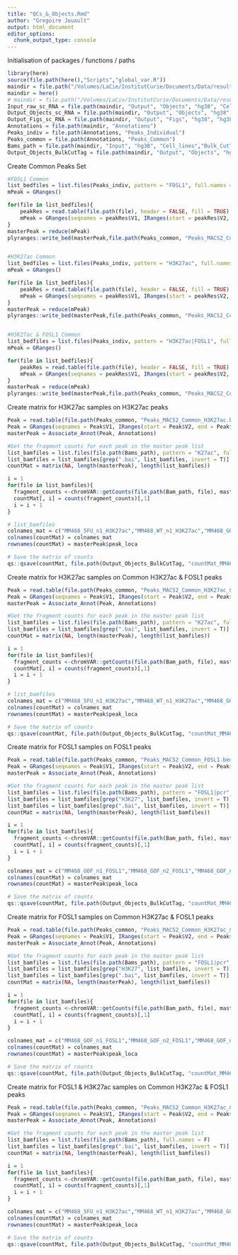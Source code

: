 ```yaml
---
title: "QCs_&_Objects.Rmd"
author: "Gregoire Jouault"
output: html_document
editor_options: 
  chunk_output_type: console
---
```


Initialisation of packages / functions / paths
```r
library(here)
source(file.path(here(),"Scripts","global_var.R"))
maindir = file.path("/Volumes/LaCie/InstitutCurie/Documents/Data/results/Chemopersistance_2/")
maindir = here()
# maindir = file.path("/Volumes/LaCie/InstitutCurie/Documents/Data/results/Publication_AP1")
Input_raw_sc_RNA = file.path(maindir, "Output", "Objects", "hg38", "Cell_lines", "scRNAseq")
Output_Objects_sc_RNA = file.path(maindir, "Output", "Objects", "hg38", "Cell_lines", "scRNAseq")
Output_Figs_sc_RNA = file.path(maindir, "Output", "Figs", "hg38", "hg38", "Cell_lines", "scRNAseq")
Annotations = file.path(maindir, "Annotations")
Peaks_indiv = file.path(Annotations, "Peaks_Individual")
Peaks_common = file.path(Annotations, "Peaks_Common")
Bams_path = file.path(maindir, "Input", "hg38", "Cell_lines","Bulk_CutTag", "BAM")
Output_Objects_BulkCutTag = file.path(maindir, "Output", "Objects", "hg38", "Cell_lines", "Bulk_CutTag")
```

Create Common Peaks Set 
```r
#FOSL1 Common 
list_bedfiles = list.files(Peaks_indiv, pattern = "FOSL1", full.names = T)
mPeak = GRanges()

for(file in list_bedfiles){
    peakRes = read.table(file.path(file), header = FALSE, fill = TRUE)
    mPeak = GRanges(seqnames = peakRes$V1, IRanges(start = peakRes$V2, end = peakRes$V3), strand = "*") %>% append(mPeak, .)
}
masterPeak = reduce(mPeak)
plyranges::write_bed(masterPeak,file.path(Peaks_common, "Peaks_MACS2_Common_FOSL1.bed"))


#H3K27ac Common 
list_bedfiles = list.files(Peaks_indiv, pattern = "H3K27ac", full.names = T)
mPeak = GRanges()

for(file in list_bedfiles){
    peakRes = read.table(file.path(file), header = FALSE, fill = TRUE)
    mPeak = GRanges(seqnames = peakRes$V1, IRanges(start = peakRes$V2, end = peakRes$V3), strand = "*") %>% append(mPeak, .)
}
masterPeak = reduce(mPeak)
plyranges::write_bed(masterPeak,file.path(Peaks_common, "Peaks_MACS2_Common_H3K27ac.bed"))


#H3K27ac & FOSL1 Common 
list_bedfiles = list.files(Peaks_indiv, pattern = "H3K27ac|FOSL1", full.names = T)
mPeak = GRanges()

for(file in list_bedfiles){
    peakRes = read.table(file.path(file), header = FALSE, fill = TRUE)
    mPeak = GRanges(seqnames = peakRes$V1, IRanges(start = peakRes$V2, end = peakRes$V3), strand = "*") %>% append(mPeak, .)
}
masterPeak = reduce(mPeak)
plyranges::write_bed(masterPeak,file.path(Peaks_common, "Peaks_MACS2_Common_H3K27ac_&_FOSL1.bed"))


```

Create matrix for H3K27ac samples on H3K27ac peaks
```r
Peak = read.table(file.path(Peaks_common, "Peaks_MACS2_Common_H3K27ac.bed"), header = FALSE, fill = TRUE)
Peak = GRanges(seqnames = Peak$V1, IRanges(start = Peak$V2, end = Peak$V3), strand = "*")
masterPeak = Associate_Annot(Peak, Annotations)

#Get the fragment counts for each peak in the master peak list
list_bamfiles = list.files(file.path(Bams_path), pattern = "K27ac", full.names = F)
list_bamfiles = list_bamfiles[grep(".bai", list_bamfiles, invert = T)] 
countMat = matrix(NA, length(masterPeak), length(list_bamfiles))

i = 1
for(file in list_bamfiles){
  fragment_counts <-chromVAR::getCounts(file.path(Bam_path, file), masterPeak, paired = TRUE, by_rg = FALSE, format = "bam")
  countMat[, i] = counts(fragment_counts)[,1]
  i = i + 1
}

# list_bamfiles
colnames_mat = c("MM468_5FU_n1_H3K27ac","MM468_WT_n1_H3K27ac","MM468_GOF_n1_H3K27ac","MM468_GOF_n2_H3K27ac","MM468_GOF_n3_H3K27ac", "MM468_5FU_n2_H3K27ac","MM468_5FU_n3_H3K27ac", "MM468_WT_n2_H3K27ac","MM468_WT_n3_H3K27ac")
colnames(countMat) = colnames_mat
rownames(countMat) = masterPeak$peak_loca

# Save the matrix of counts 
qs::qsave(countMat, file.path(Output_Objects_BulkCutTag, "countMat_MM468_5FU_WT_GOF_H3K27ac_H3K27acpeaks.qs"))


```

Create matrix for H3K27ac samples on Common H3K27ac & FOSL1 peaks
```r
Peak = read.table(file.path(Peaks_common, "Peaks_MACS2_Common_H3K27ac_&_FOSL1.bed"), header = FALSE, fill = TRUE)
Peak = GRanges(seqnames = Peak$V1, IRanges(start = Peak$V2, end = Peak$V3), strand = "*")
masterPeak = Associate_Annot(Peak, Annotations)

#Get the fragment counts for each peak in the master peak list
list_bamfiles = list.files(file.path(Bams_path), pattern = "K27ac", full.names = F)
list_bamfiles = list_bamfiles[grep(".bai", list_bamfiles, invert = T)] 
countMat = matrix(NA, length(masterPeak), length(list_bamfiles))

i = 1
for(file in list_bamfiles){
  fragment_counts <-chromVAR::getCounts(file.path(Bam_path, file), masterPeak, paired = TRUE, by_rg = FALSE, format = "bam")
  countMat[, i] = counts(fragment_counts)[,1]
  i = i + 1
}

# list_bamfiles
colnames_mat = c("MM468_5FU_n1_H3K27ac","MM468_WT_n1_H3K27ac","MM468_GOF_n1_H3K27ac","MM468_GOF_n2_H3K27ac","MM468_GOF_n3_H3K27ac", "MM468_5FU_n2_H3K27ac","MM468_5FU_n3_H3K27ac", "MM468_WT_n2_H3K27ac","MM468_WT_n3_H3K27ac")
colnames(countMat) = colnames_mat
rownames(countMat) = masterPeak$peak_loca

# Save the matrix of counts 
qs::qsave(countMat, file.path(Output_Objects_BulkCutTag, "countMat_MM468_5FU_WT_GOF_H3K27ac_Commonpeaks.qs"))


```

Create matrix for FOSL1 samples on FOSL1 peaks
```r
Peak = read.table(file.path(Peaks_common, "Peaks_MACS2_Common_FOSL1.bed"), header = FALSE, fill = TRUE)
Peak = GRanges(seqnames = Peak$V1, IRanges(start = Peak$V2, end = Peak$V3), strand = "*")
masterPeak = Associate_Annot(Peak, Annotations)

#Get the fragment counts for each peak in the master peak list
list_bamfiles = list.files(file.path(Bams_path), pattern = "FOSL1|pcr", full.names = F)
list_bamfiles = list_bamfiles[grep("H3K27", list_bamfiles, invert = T)] 
list_bamfiles = list_bamfiles[grep(".bai", list_bamfiles, invert = T)] 
countMat = matrix(NA, length(masterPeak), length(list_bamfiles))

i = 1
for(file in list_bamfiles){
  fragment_counts <-chromVAR::getCounts(file.path(Bam_path, file), masterPeak, paired = TRUE, by_rg = FALSE, format = "bam")
  countMat[, i] = counts(fragment_counts)[,1]
  i = i + 1
}

colnames_mat = c("MM468_GOF_n1_FOSL1","MM468_GOF_n2_FOSL1","MM468_GOF_n3_FOSL1","MM468_GOFctrl_n1_FOSL1","MM468_GOFctrl_n2_FOSL1","MM468_GOFctrl_n3_FOSL1","MM468_VPRctrl_n1_FOSL1","MM468_VPR_n1_FOSL1","MM468_5FU_n1_FOSL1","MM468_5FU_n2_FOSL1","MM468_5FU_n3_FOSL1","MM468_WT_n1_FOSL1",  "MM468_WT_n2_FOSL1","MM468_WT_n3_FOSL1")
colnames(countMat) = colnames_mat
rownames(countMat) = masterPeak$peak_loca

# Save the matrix of counts 
qs::qsave(countMat, file.path(Output_Objects_BulkCutTag, "countMat_MM468_5FU_WT_VPR_GOF_VPRctrl_GOFctrl_FOSL1_FOSL1peaks.qs"))


```

Create matrix for FOSL1 samples on Common H3K27ac & FOSL1 peaks
```r
Peak = read.table(file.path(Peaks_common, "Peaks_MACS2_Common_H3K27ac_&_FOSL1.bed"), header = FALSE, fill = TRUE)
Peak = GRanges(seqnames = Peak$V1, IRanges(start = Peak$V2, end = Peak$V3), strand = "*")
masterPeak = Associate_Annot(Peak, Annotations)

#Get the fragment counts for each peak in the master peak list
list_bamfiles = list.files(file.path(Bams_path), pattern = "FOSL1|pcr", full.names = F)
list_bamfiles = list_bamfiles[grep("H3K27", list_bamfiles, invert = T)] 
list_bamfiles = list_bamfiles[grep(".bai", list_bamfiles, invert = T)] 
countMat = matrix(NA, length(masterPeak), length(list_bamfiles))

i = 1
for(file in list_bamfiles){
  fragment_counts <-chromVAR::getCounts(file.path(Bam_path, file), masterPeak, paired = TRUE, by_rg = FALSE, format = "bam")
  countMat[, i] = counts(fragment_counts)[,1]
  i = i + 1
}

colnames_mat = c("MM468_GOF_n1_FOSL1","MM468_GOF_n2_FOSL1","MM468_GOF_n3_FOSL1","MM468_GOFctrl_n1_FOSL1","MM468_GOFctrl_n2_FOSL1","MM468_GOFctrl_n3_FOSL1","MM468_VPRctrl_n1_FOSL1","MM468_VPR_n1_FOSL1","MM468_5FU_n1_FOSL1","MM468_5FU_n2_FOSL1","MM468_5FU_n3_FOSL1","MM468_WT_n1_FOSL1",  "MM468_WT_n2_FOSL1","MM468_WT_n3_FOSL1")
colnames(countMat) = colnames_mat
rownames(countMat) = masterPeak$peak_loca

# Save the matrix of counts 
qs::qsave(countMat, file.path(Output_Objects_BulkCutTag, "countMat_MM468_5FU_WT_VPR_GOF_VPRctrl_GOFctrl_FOSL1_Commonpeaks.qs"))


```

Create matrix for FOSL1 & H3K27ac samples on Common H3K27ac & FOSL1 peaks
```r
Peak = read.table(file.path(Peaks_common, "Peaks_MACS2_Common_H3K27ac_&_FOSL1.bed"), header = FALSE, fill = TRUE)
Peak = GRanges(seqnames = Peak$V1, IRanges(start = Peak$V2, end = Peak$V3), strand = "*")
masterPeak = Associate_Annot(Peak, Annotations)

#Get the fragment counts for each peak in the master peak list
list_bamfiles = list.files(file.path(Bams_path), full.names = F)
list_bamfiles = list_bamfiles[grep(".bai", list_bamfiles, invert = T)] 
countMat = matrix(NA, length(masterPeak), length(list_bamfiles))

i = 1
for(file in list_bamfiles){
  fragment_counts <-chromVAR::getCounts(file.path(Bam_path, file), masterPeak, paired = TRUE, by_rg = FALSE, format = "bam")
  countMat[, i] = counts(fragment_counts)[,1]
  i = i + 1
}

colnames_mat = c("MM468_5FU_n1_H3K27ac","MM468_WT_n1_H3K27ac","MM468_GOF_n1_FOSL1","MM468_GOF_n1_H3K27ac","MM468_GOF_n2_H3K27ac","MM468_GOF_n2_FOSL1","MM468_GOF_n3_H3K27ac","MM468_GOF_n3_FOSL1","MM468_GOFctrl_n1_FOSL1","MM468_GOFctrl_n2_FOSL1","MM468_GOFctrl_n3_FOSL1","MM468_VPRctrl_n1_FOSL1","MM468_VPR_n1_FOSL1","MM468_5FU_n1_FOSL1","MM468_5FU_n2_FOSL1","MM468_5FU_n2_H3K27ac","MM468_5FU_n3_FOSL1","MM468_5FU_n3_H3K27ac","MM468_WT_n1_FOSL1",  "MM468_WT_n2_FOSL1","MM468_WT_n2_H3K27ac","MM468_WT_n3_FOSL1","MM468_WT_n3_H3K27ac")
colnames(countMat) = colnames_mat
rownames(countMat) = masterPeak$peak_loca

# Save the matrix of counts 
qs::qsave(countMat, file.path(Output_Objects_BulkCutTag, "countMat_MM468_Allsamples_Commonpeaks.qs"))


```
